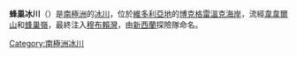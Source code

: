 {{coord|72|7|S|169|52|E|source:GNIS|display=title}}

'''蜂巢冰川'''（{{lang-en|Honeycomb Glacier}}）是[[南極洲|南極洲]]的[[冰川|冰川]]，位於[[維多利亞地|維多利亞地]]的[[博克格雷溫克海岸|博克格雷溫克海岸]]，流經[[韋韋爾山|韋韋爾山]]和[[蜂巢嶺|蜂巢嶺]]，最終注入[[穆布賴灣|穆布賴灣]]，由[[新西蘭|新西蘭]]探險隊命名。

{{DEFAULTSORT:Honeycomb Glacier}}
[[Category:南極洲冰川|Category:南極洲冰川]]


{{BorchgrevinkCoast-geo-stub}}